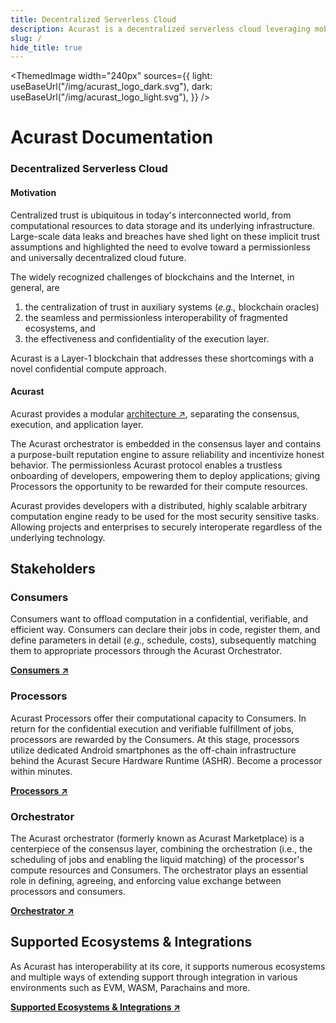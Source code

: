 ```yaml
---
title: Decentralized Serverless Cloud
description: Acurast is a decentralized serverless cloud leveraging mobile devices.
slug: /
hide_title: true
---
```



<div class="padding-vert--md"></div>

<ThemedImage
  width="240px"
  sources={{
    light: useBaseUrl("/img/acurast_logo_dark.svg"),
    dark: useBaseUrl("/img/acurast_logo_light.svg"),
  }}
/>

<div class="padding-vert--md"></div>

# Acurast Documentation

### Decentralized Serverless Cloud

#### Motivation

Centralized trust is ubiquitous in today's interconnected world, from computational resources to data storage and its underlying infrastructure. Large-scale data leaks and breaches have shed light on these implicit trust assumptions and highlighted the need to evolve toward a permissionless and universally decentralized cloud future.

The widely recognized challenges of blockchains and the Internet, in general, are

1. the centralization of trust in auxiliary systems (_e.g.,_ blockchain oracles)
1. the seamless and permissionless interoperability of fragmented ecosystems, and
1. the effectiveness and confidentiality of the execution layer.

Acurast is a Layer-1 blockchain that addresses these shortcomings with a novel confidential compute approach.

#### Acurast

Acurast provides a modular [architecture ↗](/acurast-protocol/architecture/architecture), separating the consensus, execution, and application layer.

The Acurast orchestrator is embedded in the consensus layer and contains a purpose-built reputation engine to assure reliability and incentivize honest behavior. The permissionless Acurast protocol enables a trustless onboarding of developers, empowering them to deploy applications; giving Processors the opportunity to be rewarded for their compute resources.

Acurast provides developers with a distributed, highly scalable arbitrary computation engine ready to be used for the most security sensitive tasks. Allowing projects and enterprises to securely interoperate regardless of the underlying technology.

## Stakeholders

### Consumers

Consumers want to offload computation in a confidential, verifiable, and efficient way. Consumers can declare their jobs in code, register them, and define parameters in detail (_e.g.,_ schedule, costs), subsequently matching them to appropriate processors through the Acurast Orchestrator.

**[Consumers ↗](/developers/get-started)**

### Processors

Acurast Processors offer their computational capacity to Consumers. In return for the confidential execution and verifiable fulfillment of jobs, processors are rewarded by the Consumers. At this stage, processors utilize dedicated Android smartphones as the off-chain infrastructure behind the Acurast Secure Hardware Runtime (ASHR). Become a processor within minutes.

**[Processors ↗](/acurast-processors/)**

### Orchestrator

The Acurast orchestrator (formerly known as Acurast Marketplace) is a centerpiece of the consensus layer, combining the orchestration (i.e., the scheduling of jobs and enabling the liquid matching) of the processor's compute resources and Consumers. The orchestrator plays an essential role in defining, agreeing, and enforcing value exchange between processors and consumers.

**[Orchestrator ↗](/acurast-orchestrator/)**

## Supported Ecosystems & Integrations

As Acurast has interoperability at its core, it supports numerous ecosystems and multiple ways of extending support through integration in various environments such as EVM, WASM, Parachains and more.

**[Supported Ecosystems & Integrations ↗](/integrations/introduction)**
